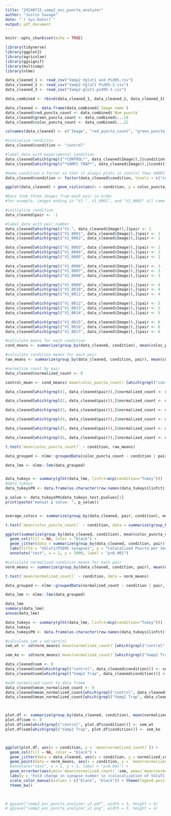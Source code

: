 ```yaml
---
title: "20240715_vamp2_exc_puncta_analyzer"
author: "Justin Savage"
date: "`r Sys.Date()`"
output: pdf_document
---
```


```r
knitr::opts_chunk$set(echo = TRUE)
```

```r

library(tidyverse)
library(ggplot2)
library(agricolae)
library(ggsignif)
library(multcomp)
library(nlme)

```

```r

data_cleaned_1 <- read_csv("Vamp2 Vglut1 and Psd95.csv")
data_cleaned_2 <- read_csv("Vamp2-Vglut1 Psd95-2.csv")
data_cleaned_3 <- read_csv("Vamp2-glut1-psd95-3.csv")

data_combined <- rbind(data_cleaned_1, data_cleaned_2, data_cleaned_3)

data_cleaned <- data.frame(data_combined$`Image name`)
data_cleaned$red_puncta_count <- data_combined$`Num puncta`
data_cleaned$green_puncta_count <- data_combined$...10
data_cleaned$coloc_puncta_count <- data_combined$...22

colnames(data_cleaned) <- c("Image", "red_puncta_count", "green_puncta_count" , "coloc_puncta_count")

#initialize condition
data_cleaned$condition <- "control"

#label data with experimental condition
data_cleaned[which(grepl("*CONTROL*", data_cleaned$Image)),]$condition <- "control"
data_cleaned[which(grepl("*VAMP2 TRAP*", data_cleaned$Image)),]$condition <- "Vamp2 Trap"

#make condition a factor so that it always plots in control then VAMP2 TRAP order
data_cleaned$condition <- factor(data_cleaned$condition, levels = c("control", "Vamp2 Trap"))
```


```r

ggplot(data_cleaned) + geom_violin(aes(x = condition, y = coloc_puncta_count))

```

```r

#Dani took three images from each pair in order 
#for example, images ending in "V1-", V1_0001", and "V1_0002" all came from pair 1

#initialize condition
data_cleaned$pair <- -1

#label data with pair number
data_cleaned[which(grepl("V1-", data_cleaned$Image)),]$pair <- 1
data_cleaned[which(grepl("V1_0001", data_cleaned$Image)),]$pair <- 1
data_cleaned[which(grepl("V1_0002", data_cleaned$Image)),]$pair <- 1

data_cleaned[which(grepl("V1_0003", data_cleaned$Image)),]$pair <- 2
data_cleaned[which(grepl("V1_0004", data_cleaned$Image)),]$pair <- 2
data_cleaned[which(grepl("V1_0005", data_cleaned$Image)),]$pair <- 2

data_cleaned[which(grepl("V1_0006", data_cleaned$Image)),]$pair <- 3
data_cleaned[which(grepl("V1_0007", data_cleaned$Image)),]$pair <- 3
data_cleaned[which(grepl("V1_0008", data_cleaned$Image)),]$pair <- 3

data_cleaned[which(grepl("V1_0009", data_cleaned$Image)),]$pair <- 4
data_cleaned[which(grepl("V1_0010", data_cleaned$Image)),]$pair <- 4
data_cleaned[which(grepl("V1_0011", data_cleaned$Image)),]$pair <- 4

data_cleaned[which(grepl("V1_0012", data_cleaned$Image)),]$pair <- 5
data_cleaned[which(grepl("V1_0013", data_cleaned$Image)),]$pair <- 5
data_cleaned[which(grepl("V1_0014", data_cleaned$Image)),]$pair <- 5

data_cleaned[which(grepl("V1_0015", data_cleaned$Image)),]$pair <- 6
data_cleaned[which(grepl("V1_0016", data_cleaned$Image)),]$pair <- 6
data_cleaned[which(grepl("V1_0017", data_cleaned$Image)),]$pair <- 6

```



```r

#calculate means for each condition
cond_means <- summarize(group_by(data_cleaned, condition), mean(coloc_puncta_count))

#calculate condition means for each pair
raw_means <- summarize(group_by(data_cleaned, condition, pair), mean(coloc_puncta_count))

#normalize count by pair
data_cleaned$normalized_count <- 0

control_mean <- cond_means$`mean(coloc_puncta_count)`[which(grepl("control", cond_means$condition))]

data_cleaned[which(grepl(1, data_cleaned$pair)),]$normalized_count <- data_cleaned$coloc_puncta_count[which(grepl(1, data_cleaned$pair))]/control_mean

data_cleaned[which(grepl(2, data_cleaned$pair)),]$normalized_count <- data_cleaned$coloc_puncta_count[which(grepl(2, data_cleaned$pair))]/control_mean

data_cleaned[which(grepl(3, data_cleaned$pair)),]$normalized_count <- data_cleaned$coloc_puncta_count[which(grepl(3, data_cleaned$pair))]/control_mean

data_cleaned[which(grepl(4, data_cleaned$pair)),]$normalized_count <- data_cleaned$coloc_puncta_count[which(grepl(4, data_cleaned$pair))]/control_mean

data_cleaned[which(grepl(5, data_cleaned$pair)),]$normalized_count <- data_cleaned$coloc_puncta_count[which(grepl(5, data_cleaned$pair))]/control_mean

data_cleaned[which(grepl(6, data_cleaned$pair)),]$normalized_count <- data_cleaned$coloc_puncta_count[which(grepl(6, data_cleaned$pair))]/control_mean
```


```r

t.test(`mean(coloc_puncta_count)` ~ condition, raw_means)

data_grouped <- nlme::groupedData(coloc_puncta_count ~ condition | pair, data = data_cleaned)

data_lme <- nlme::lme(data_grouped)


data_tukeys <- summary(glht(data_lme, linfct=mcp(condition="Tukey")))
#data_tukeys
data_tukeysPH <- data.frame(as.character(row.names(data_tukeys$linfct)), data_tukeys$test$pvalues)

p_value <- data_tukeysPH$data_tukeys.test.pvalues[1]
print(paste("manual p value: ", p_value))



```


```r

average_colocs <- summarize(group_by(data_cleaned, pair, condition), mean(coloc_puncta_count))

t.test(`mean(coloc_puncta_count)` ~ condition, data = summarize(group_by(data_cleaned, condition, pair), mean(coloc_puncta_count)))

ggplot(summarize(group_by(data_cleaned, condition), mean(coloc_puncta_count)), aes(x = condition, y = `mean(coloc_puncta_count)`)) + 
  geom_col(fill = NA, color = "black") + 
  geom_jitter(data = summarize(group_by(data_cleaned, condition, pair), mean(coloc_puncta_count)), aes(x = condition, y = `mean(coloc_puncta_count)`)) +
  labs(title = "VGlut1/PSD95 synapses", y = "Colocalized Puncta per Image") +
  annotate("text", x = 2, y = 2000, label = "p<0.001")

```




```r

#calculate normalized condition means for each pair
norm_means <- summarize(group_by(data_cleaned, condition, pair), mean(normalized_count))

t.test(`mean(normalized_count)` ~ condition, data = norm_means)

data_grouped <- nlme::groupedData(normalized_count ~ condition | pair, data = data_cleaned)

data_lme <- nlme::lme(data_grouped)

data_lme
summary(data_lme)
anova(data_lme)

data_tukeys <- summary(glht(data_lme, linfct=mcp(condition="Tukey")))
data_tukeys
data_tukeysPH <- data.frame(as.character(row.names(data_tukeys$linfct)), data_tukeys$test$pvalues)

#calculate sem = sd/sqrt(n)
sem_wt <- sd(norm_means$`mean(normalized_count)`[which(grepl("control", norm_means$condition))])/sqrt(length(norm_means$condition[which(grepl("control", norm_means$condition))]))

sem_ko <- sd(norm_means$`mean(normalized_count)`[which(grepl("Vamp2 Trap", norm_means$condition))])/sqrt(length(norm_means$condition[which(grepl("Vamp2 Trap", norm_means$condition))]))

data_cleaned$sem <- 0
data_cleaned$sem[which(grepl("control", data_cleaned$condition))] <- sem_wt
data_cleaned$sem[which(grepl("Vamp2 Trap", data_cleaned$condition))] <- sem_ko

#add normalized count to data frame
data_cleaned$mean_normalized_count <- 0
data_cleaned$mean_normalized_count[which(grepl("control", data_cleaned$condition))] <- mean(data_cleaned$normalized_count[which(grepl("control", data_cleaned$condition))])
data_cleaned$mean_normalized_count[which(grepl("Vamp2 Trap", data_cleaned$condition))] <- mean(data_cleaned$normalized_count[which(grepl("Vamp2 Trap", data_cleaned$condition))])




```


```r

plot.df <- summarize(group_by(data_cleaned, condition), mean(normalized_count))
plot.df$sem <- 0
plot.df$sem[which(grepl("control", plot.df$condition))] <- sem_wt
plot.df$sem[which(grepl("Vamp2 Trap", plot.df$condition))] <- sem_ko



ggplot(plot.df, aes(x = condition, y = `mean(normalized_count)`)) + 
  geom_col(fill = NA, color = "black") + 
  geom_jitter(data = data_cleaned, aes(x = condition, y = normalized_count), color = "darkgray", size = 0.5) +
  geom_point(data = norm_means, aes(x = condition, y = `mean(normalized_count)`), size = 2, position = position_dodge2(0.5), shape = 17) +
  #annotate("text", x = 1, y = 3, label = "p<0.001") +
  geom_errorbar(aes(ymin=`mean(normalized_count)`-sem, ymax=`mean(normalized_count)`+sem), width=.2) +
  labs(y = "Fold change in synapse number \n (colocalization of VGluT1 and PSD95)") +
  scale_color_manual(values = c("black", "black")) + theme(legend.position = "none") + 
  theme_bw()
  


# ggsave("vamp2_exc_puncta_analyzer_v2.pdf", width = 3, height = 4)
# ggsave("vamp2_exc_puncta_analyzer_v2.png", width = 3, height = 4)


```

